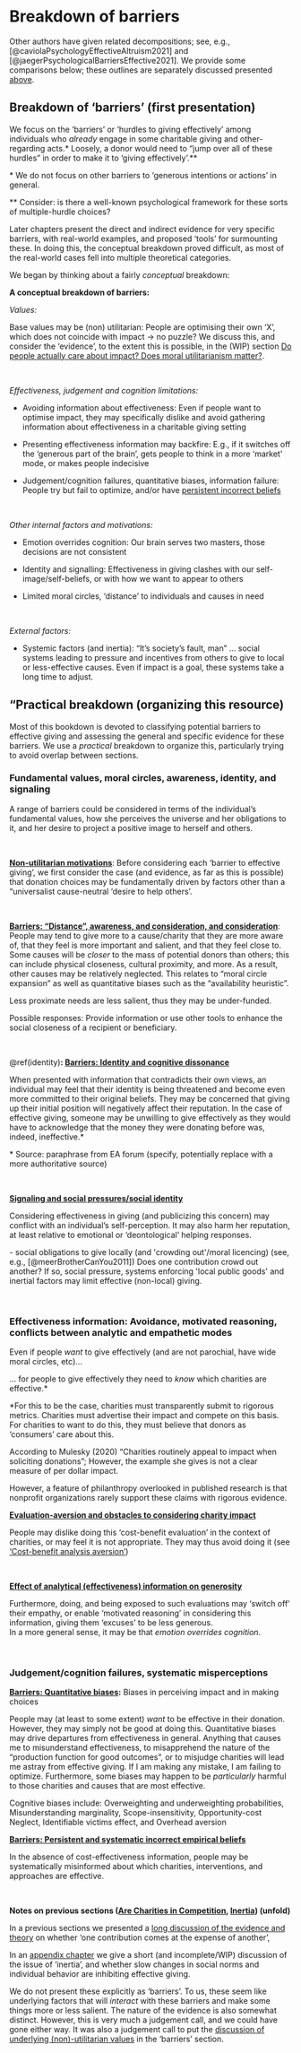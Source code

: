 # Breakdown of barriers {#barriers-breakdown}

::: {.alert .alert-secondary}
 

Other authors have given related decompositions; see, e.g., [@caviolaPsychologyEffectiveAltruism2021] and [@jaegerPsychologicalBarriersEffective2021]. We provide some comparisons below; these outlines are separately discussed presented [above](#effectiveness-prev-work).

 
:::

## Breakdown of 'barriers' (first presentation) {#barriers-concept}

We focus on the 'barriers' or 'hurdles to giving effectively' among individuals who *already* engage in some charitable giving and other-regarding acts.\* Loosely, a donor would need to "jump over all of these hurdles" in order to make it to 'giving effectively'.\*\*

::: marginnote
\* We do not focus on other barriers to 'generous intentions or actions' in general.

\*\* Consider: is there a well-known psychological framework for these sorts of multiple-hurdle choices?
:::

::: marginnote
Later chapters present the direct and indirect evidence for very specific barriers, with real-world examples, and proposed 'tools' for surmounting these. In doing this, the conceptual breakdown proved difficult, as most of the real-world cases fell into multiple theoretical categories.
:::

We began by thinking about a fairly *conceptual* breakdown:

::: {.alert .alert-secondary}
 

**A conceptual breakdown of barriers:**
  
  
*Values:*
  
Base values may be (non) utilitarian: People are optimising their own 'X', which does not coincide with impact $\rightarrow$ no puzzle? We discuss this, and consider the 'evidence', to the extent this is possible, in the (WIP) section [Do people actually care about impact? Does moral utilitarianism matter?](#doesimpactmatter). 
 

\

*Effectiveness, judgement and cognition limitations:*


- Avoiding information about effectiveness: Even if people want to optimise impact, they may specifically dislike and avoid gathering information about effectiveness in a charitable giving setting

- Presenting effectiveness information may backfire: E.g., if it switches off the 'generous part of the brain', gets people to think in a more 'market' mode, or makes people indecisive

- Judgement/cognition failures, quantitative biases, information failure: People try but fail to optimize, and/or have [persistent incorrect beliefs](#factual)

\


*Other internal factors and motivations:*
  
- Emotion overrides cognition: Our brain serves two masters, those decisions are not consistent

- Identity and signalling: Effectiveness in giving clashes with our self-image/self-beliefs, or with how we want to appear to others

- Limited moral circles, 'distance' to individuals and causes in need

\

*External factors:*

- Systemic factors (and inertia): "It's society's fault, man" ... social systems leading to pressure and incentives from others to give to local or less-effective causes. Even if impact is a goal, these systems take a long time to adjust.

 
:::

## "Practical breakdown (organizing this resource) {#barriers-practical}

Most of this bookdown is devoted to classifying potential barriers to effective giving and assessing the general and specific evidence for these barriers. We use a *practical* breakdown to organize this, particularly trying to avoid overlap between sections.

### Fundamental values, moral circles, awareness, identity, and signaling {.unnumbered}

A range of barriers could be considered in terms of the individual's fundamental values, how she perceives the universe and her obligations to it, and her desire to project a positive image to herself and others.

\

[**Non-utilitarian motivations**](#doesimpactmatter): Before considering each 'barrier to effective giving', we first consider the case (and evidence, as far as this is possible) that donation choices may be fundamentally driven by factors other than a "universalist cause-neutral 'desire to help others'.

\

[**Barriers: "Distance", awareness, and consideration, and consideration**](#aware-distance): People may tend to give more to a cause/charity that they are more aware of, that they feel is more important and salient, and that they feel close to. Some causes will be *closer* to the mass of potential donors than others; this can include physical closeness, cultural proximity, and more. As a result, other causes may be relatively neglected. This relates to "moral circle expansion" as well as quantitative biases such as the "availability heuristic".

Less proximate needs are less salient, thus they may be under-funded.

::: marginnote
Possible responses: Provide information or use other tools to enhance the social closeness of a recipient or beneficiary.
:::

\

\@ref(identity)**: [Barriers: Identity and cognitive dissonance](#identity)**

<!-- (This section needs more definition) -->

When presented with information that contradicts their own views, an individual may feel that their identity is being threatened and become even more committed to their original beliefs. They may be concerned that giving up their initial position will negatively affect their reputation. In the case of effective giving, someone may be unwilling to give effectively as they would have to acknowledge that the money they were donating before was, indeed, ineffective.\*

::: marginnote
\* Source: paraphrase from EA forum (specify, potentially replace with a more authoritative source)
:::

\

[**Signaling and social pressures/social identity**](#social)

Considering effectiveness in giving (and publicizing this concern) may conflict with an individual's self-perception. It may also harm her reputation, at least relative to emotional or 'deontological' helping responses.

<!-- Volunteer experience unlocks emotion and giving -->

```{=html}
-   social obligations to give locally (and 'crowding out'/moral licencing) (see, e.g., [@meerBrotherCanYou2011])

Does one contribution crowd out another? If so, social pressure, systems enforcing 'local public goods' and inertial factors may limit effective (non-local) giving.
```
```{=html}
<!-- #TODO: At some point we should make the point that in order for people to give effectively they need to know which charities are effective. For this to be the case, charities must transparently submit to rigorous metrics. Charities must advertise their impact and compete on this basis. For charities to want to do this, they must believe that donors as ‘consumers’ care about this.

According to Mulesky (2020) “Charities routinely appeal to impact when soliciting donations”; However, the example she gives is not a clear measure of per dollar impact.

However, a feature of philanthropy overlooked in published research is that nonprofit organizations rarely, if ever, support these claims with rigorous evidence
-->
```
```{=html}
<!--
(Yoruk, 2016), (Gneezy ea, '14)
yoruk_2016, Gneezy2014  brown_etal_2016, Chhaochharia_Ghosh_08?, Kinsbergen_tolsma_13
-->
```
\

### Effectiveness information: Avoidance, motivated reasoning, conflicts between analytic and empathetic modes {.unnumbered}

Even if people *want* to give effectively (and are not parochial, have wide moral circles, etc)...

... for people to give effectively they need to *know* which charities are effective.\*

::: marginnote
\*For this to be the case, charities must transparently submit to rigorous metrics. Charities must advertise their impact and compete on this basis. For charities to want to do this, they must believe that donors as 'consumers' care about this.

According to Mulesky (2020) "Charities routinely appeal to impact when soliciting donations"; However, the example she gives is not a clear measure of per dollar impact.

However, a feature of philanthropy overlooked in published research is that nonprofit organizations rarely support these claims with rigorous evidence.
:::

[**Evaluation-aversion and obstacles to considering charity impact**](#eval-aversion)

People may dislike doing this 'cost-benefit evaluation' in the context of charities, or may feel it is not appropriate. They may thus avoid doing it (see ['Cost-benefit analysis aversion'](#cba-aversion))

\

[**Effect of analytical (effectiveness) information on generosity**](#analytical-grinch)

Furthermore, doing, and being exposed to such evaluations may 'switch off' their empathy, or enable 'motivated reasoning' in considering this information, giving them 'excuses' to be less generous.\
In a more general sense, it may be that *emotion overrides cognition*.

\

### Judgement/cognition failures, systematic misperceptions {.unnumbered}

[**Barriers: Quantitative biases**](#quant-biases)**:** Biases in perceiving impact and in making choices

People may (at least to some extent) *want* to be effective in their donation. However, they may simply not be good at doing this. Quantitative biases may drive departures from effectiveness in general. Anything that causes me to misunderstand effectiveness, to misapprehend the nature of the "production function for good outcomes", or to misjudge charities will lead me astray from effective giving. If I am making any mistake, I am failing to optimize. Furthermore, some biases may happen to be *particularly* harmful to those charities and causes that are most effective.

::: marginnote
Cognitive biases include: Overweighting and underweighting probabilities, Misunderstanding marginality, Scope-insensitivity, Opportunity-cost Neglect, Identifiable victims effect, and Overhead aversion
:::

[**Barriers: Persistent and systematic incorrect empirical beliefs**](#factual)

In the absence of cost-effectiveness information, people may be systematically misinformed about which charities, interventions, and approaches are effective.

```{=html}
<!-- Responses: De-biasing, etc.

smallSympathyCallousnessImpact2007, gneezyAvoidingOverheadAversion2014, ein2013giving, kogut2005identified, kogut_2005b, Kinsbergen_tolsma_13 -->
```
<!-- (or excuse-driven, motivated reasoning), lack of tangibility (giving to a diffuse cause); Percieved lack of transparency, and perceived corruption overseas -->

```{=html}
<!-- Information about recipients' deservingness, Avoid uncertainties/excuses not to give/mental transactions costs
 (Fong & O, '10), (Exley, '16b) (Andreoni ea, '17), (Dellavigna ea, '12) -->
```
\

**Notes on previous sections ([Are Charities in Competition](#substitution), [Inertia](#inertia)) (unfold)**

::: {.foldable} 
 

In a previous sections we presented a [long discussion of the evidence and theory](#substitution) on whether 'one contribution comes at the expense of another', 
  
In an [appendix chapter](#inertia) we give a short (and incomplete/WIP) discussion of the issue of 'inertia', and whether slow changes in social norms and individual behavior are inhibiting effective giving. 

We do not present these explicitly as 'barriers'. To us, these seem like underlying factors that will *interact* with these barriers and make some things more or less salient. The nature of the evidence is also somewhat distinct. However, this is very much a judgement call, and we could have gone either way. It was also a judgement call to put the [discussion of underlying (non)-utilitarian values](#are_we_util) in the 'barriers' section. 

 
:::

